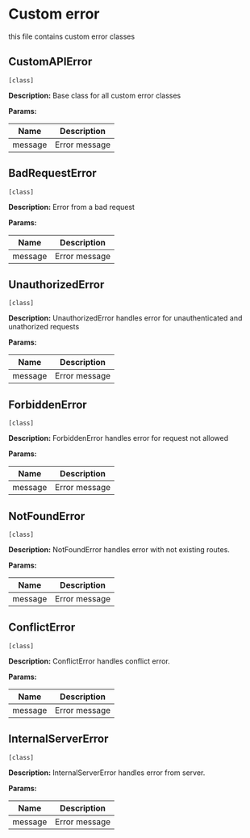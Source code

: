 # Custom error

this file contains custom error classes



## CustomAPIError 
`[class]`
 
**Description:**
Base class for all custom error classes
  

**Params:**

| Name | Description |
| --- | --- |
|  message | Error message |



## BadRequestError 
`[class]`
 
**Description:**
Error from a bad request
  

**Params:**

| Name | Description |
| --- | --- |
|  message | Error message |



## UnauthorizedError 
`[class]`
 
**Description:**
UnauthorizedError handles error for unauthenticated and unathorized requests
  

**Params:**

| Name | Description |
| --- | --- |
|  message | Error message |



## ForbiddenError 
`[class]`
 
**Description:**
ForbiddenError handles error for request not allowed
  

**Params:**

| Name | Description |
| --- | --- |
|  message | Error message |



## NotFoundError 
`[class]`
 
**Description:**
NotFoundError handles error with not existing routes.
  

**Params:**

| Name | Description |
| --- | --- |
|  message | Error message |



## ConflictError 
`[class]`
 
**Description:**
ConflictError handles conflict error.
  

**Params:**

| Name | Description |
| --- | --- |
|  message | Error message |



## InternalServerError 
`[class]`
 
**Description:**
InternalServerError handles error from server.
  

**Params:**

| Name | Description |
| --- | --- |
|  message | Error message |

